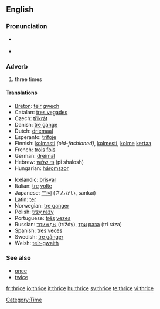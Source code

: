 ==English==

===Pronunciation===

* {{IPA|/θraɪs/}} {{SAMPA|/TraIs/}}
* {{audio|en-us-thrice.ogg|Audio (US)}}
*: {{Rhymes|aɪs}}

===Adverb===
{{en-adv|-}}

# {{dated|or|literary}} three times

====Translations====
{{trans-top|three times}}
* [[Breton]]: [[teir]] [[gwech]]
* Catalan: [[tres vegades]]
* Czech: [[třikrát]]
* Danish: [[tre gange]]
* Dutch: [[driemaal]]
* Esperanto: [[trifoje]]
* Finnish: [[kolmasti]] ''(old-fashioned)'', [[kolmesti]], [[kolme]] [[kerta]]a
* French: [[trois]] [[fois]]
* German: [[dreimal]]
* Hebrew: [[פי שלוש]] (pi shalosh)
* Hungarian: [[háromszor]]
{{trans-mid}}
* Icelandic: [[þrisvar]]
* Italian: [[tre]] [[volta#Italian|volte]]
* Japanese: [[三回]] (さんかい, sankai)
* Latin: [[ter]]
* Norwegian: [[tre ganger]]
* Polish: [[trzy razy]]
* Portuguese: [[três]] [[vez#Portuguese|vezes]]
* Russian: [[трижды]] (tríždy), [[три]] [[раз#Russian|раза]] (tri ráza)
* Spanish: [[tres]] [[vez#Spanish|veces]]
* Swedish: [[tre gånger]]
* Welsh: [[teir-gwaith]]
{{trans-bottom}}

===See also===
* [[once]]
* [[twice]]

[[Category:Time]]

[[fr:thrice]]
[[io:thrice]]
[[it:thrice]]
[[hu:thrice]]
[[sv:thrice]]
[[te:thrice]]
[[vi:thrice]]